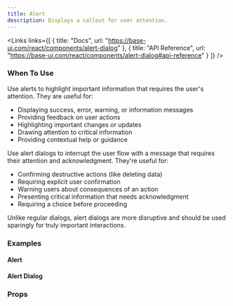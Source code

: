 ```yaml
---
title: Alert
description: Displays a callout for user attention.
---
```

<Links links={[
  {
    title: "Docs",
    url: "https://base-ui.com/react/components/alert-dialog"
  },
  {
    title: "API Reference",
    url: "https://base-ui.com/react/components/alert-dialog#api-reference"
  }
]} />

### When To Use

Use alerts to highlight important information that requires the user's attention. They are useful for:

- Displaying success, error, warning, or information messages
- Providing feedback on user actions
- Highlighting important changes or updates
- Drawing attention to critical information
- Providing contextual help or guidance

Use alert dialogs to interrupt the user flow with a message that requires their attention and acknowledgment. They're useful for:

- Confirming destructive actions (like deleting data)
- Requiring explicit user confirmation
- Warning users about consequences of an action
- Presenting critical information that needs acknowledgment
- Requiring a choice before proceeding

Unlike regular dialogs, alert dialogs are more disruptive and should be used sparingly for truly important interactions.

### Examples

#### Alert
<Preview
  lang="jsx"
  file="/alert/__demo__/basic"
  title="Basic"
/>

<Preview
  lang="jsx"
  file="/alert/__demo__/destructive"
  title="Destructive"
/>

<Preview
  lang="jsx"
  file="/alert/__demo__/with-icon"
  title="With Icon"
/>

#### Alert Dialog
<Preview
  lang="jsx"
  file="/alert/__demo__/dialog-alert"
  title="Basic"
/>

<Preview
  lang="jsx"
  file="/alert/__demo__/destructive-action"
  title="Destructive Action"
/>

<Preview
  lang="jsx"
  file="/alert/__demo__/custom-buttons"
  title="Custom Buttons"
/>

### Props
<AutoTypeTable path="./components/ui/alert.tsx" name="Alert" />
<AutoTypeTable path="./components/ui/alert.tsx" name="AlertTitle" />
<AutoTypeTable path="./components/ui/alert.tsx" name="AlertDescription" /> 